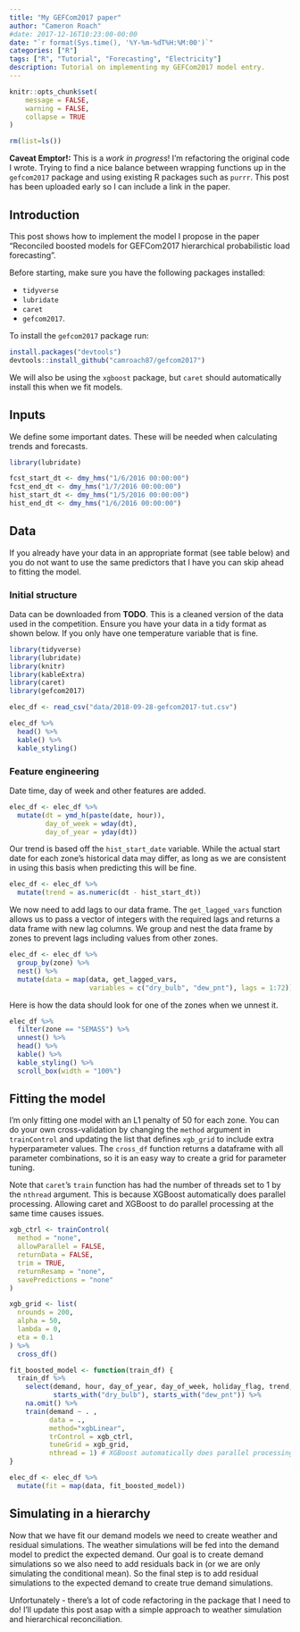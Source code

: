 ```yaml
---
title: "My GEFCom2017 paper"
author: "Cameron Roach"
#date: 2017-12-16T10:23:00-00:00
date: "`r format(Sys.time(), '%Y-%m-%dT%H:%M:00')`"
categories: ["R"]
tags: ["R", "Tutorial", "Forecasting", "Electricity"]
description: Tutorial on implementing my GEFCom2017 model entry.
---
```


```r
knitr::opts_chunk$set(
	message = FALSE,
	warning = FALSE,
	collapse = TRUE
)

rm(list=ls())
```


__Caveat Emptor!:__ This is a _work in progress_! I'm refactoring the original code I wrote. Trying to find a nice balance between wrapping functions up in the `gefcom2017` package and using existing R packages such as `purrr`. This post has been uploaded early so I can include a link in the paper.

## Introduction

This post shows how to implement the model I propose in the paper "Reconciled boosted models for GEFCom2017 hierarchical probabilistic load forecasting".

Before starting, make sure you have the following packages installed:

* `tidyverse`
* `lubridate`
* `caret`
* `gefcom2017`.

To install the `gefcom2017` package run:

```r
install.packages("devtools")
devtools::install_github("camroach87/gefcom2017")
```


We will also be using the `xgboost` package, but `caret` should automatically install this when we fit models.

## Inputs

We define some important dates. These will be needed when calculating trends and forecasts.

```r
library(lubridate)

fcst_start_dt <- dmy_hms("1/6/2016 00:00:00")
fcst_end_dt <- dmy_hms("1/7/2016 00:00:00")
hist_start_dt <- dmy_hms("1/5/2016 00:00:00")
hist_end_dt <- dmy_hms("1/6/2016 00:00:00")
```


## Data

If you already have your data in an appropriate format (see table below) and you do not want to use the same predictors that I have you can skip ahead to fitting the model.

### Initial structure

Data can be downloaded from __TODO__. This is a cleaned version of the data used in the competition. Ensure you have your data in a tidy format as shown below. If you only have one temperature variable that is fine.

```r
library(tidyverse)
library(lubridate)
library(knitr)
library(kableExtra)
library(caret)
library(gefcom2017)

elec_df <- read_csv("data/2018-09-28-gefcom2017-tut.csv")

elec_df %>% 
  head() %>% 
  kable() %>% 
  kable_styling()
```


### Feature engineering

Date time, day of week and other features are added.

```r
elec_df <- elec_df %>% 
  mutate(dt = ymd_h(paste(date, hour)),
         day_of_week = wday(dt),
         day_of_year = yday(dt))
```

Our trend is based off the `hist_start_date` variable. While the actual start date for each zone's historical data may differ, as long as we are consistent in using this basis when predicting this will be fine.

```r
elec_df <- elec_df %>% 
  mutate(trend = as.numeric(dt - hist_start_dt))
```

We now need to add lags to our data frame. The `get_lagged_vars` function allows us to pass a vector of integers with the required lags and returns a data frame with new lag columns. We group and nest the data frame by zones to prevent lags including values from other zones.

```r
elec_df <- elec_df %>%
  group_by(zone) %>% 
  nest() %>% 
  mutate(data = map(data, get_lagged_vars,
                    variables = c("dry_bulb", "dew_pnt"), lags = 1:72))
```

Here is how the data should look for one of the zones when we unnest it.

```r
elec_df %>% 
  filter(zone == "SEMASS") %>% 
  unnest() %>% 
  head() %>% 
  kable() %>% 
  kable_styling() %>%
  scroll_box(width = "100%")
```


## Fitting the model

I'm only fitting one model with an L1 penalty of 50 for each zone. You can do your own cross-validation by changing the `method` argument in `trainControl` and updating the list that defines `xgb_grid` to include extra hyperparameter values. The `cross_df` function returns a dataframe with all parameter combinations, so it is an easy way to create a grid for parameter tuning.

Note that `caret`'s `train` function has had the number of threads set to 1 by the `nthread` argument. This is because XGBoost automatically does parallel processing. Allowing caret and XGBoost to do parallel processing at the same time causes issues.

```r
xgb_ctrl <- trainControl(
  method = "none",
  allowParallel = FALSE,
  returnData = FALSE,
  trim = TRUE,
  returnResamp = "none",
  savePredictions = "none"
)

xgb_grid <- list(
  nrounds = 200,
  alpha = 50,
  lambda = 0,
  eta = 0.1
) %>% 
  cross_df()

fit_boosted_model <- function(train_df) {
  train_df %>%
    select(demand, hour, day_of_year, day_of_week, holiday_flag, trend,
           starts_with("dry_bulb"), starts_with("dew_pnt")) %>%
    na.omit() %>% 
    train(demand ~ . ,
          data = .,
          method="xgbLinear",
          trControl = xgb_ctrl,
          tuneGrid = xgb_grid,
          nthread = 1) # XGBoost automatically does parallel processing
}

elec_df <- elec_df %>% 
  mutate(fit = map(data, fit_boosted_model))
```


## Simulating in a hierarchy

Now that we have fit our demand models we need to create weather and residual simulations. The weather simulations will be fed into the demand model to predict the expected demand. Our goal is to create demand simulations so we also need to add residuals back in (or we are only simulating the conditional mean). So the final step is to add residual simulations to the expected demand to create true demand simulations.

Unfortunately - there's a lot of code refactoring in the package that I need to do! I'll update this post asap with a simple approach to weather simulation and hierarchical reconciliation.

<!-- ### Weather simulations -->

<!-- ```{r} -->
<!-- # elec_df %>%  -->
<!-- #   mutate(weather_sims = map(data, shuffle_weather, fcst_start_dt, fcst_end_dt, trend_start)) -->
<!-- ``` -->

<!-- ### Residual resampling -->

<!-- ```{r} -->

<!-- ``` -->


<!-- ## Hierarchical reconciliation -->

